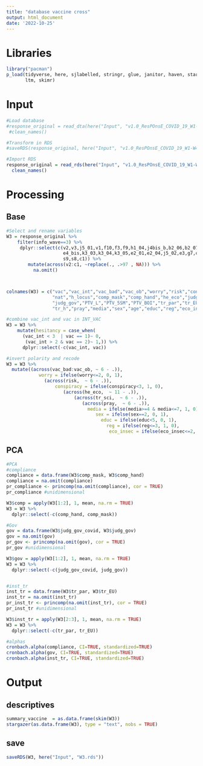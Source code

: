 ```yaml
---
title: "database vaccine cross"
output: html_document
date: '2022-10-25'
---
```


# Libraries

```r
library("pacman")
p_load(tidyverse, here, sjlabelled, stringr, glue, janitor, haven, stargazer, 
       ltm, skimr)

```

# Input

```r
#Load database
#response_original = read_dta(here("Input", "v1.0_ResPOnsE_COVID_19_W1-W4-2.dta"))  %>% 
 #clean_names()

#Transform in RDS
#saveRDS(response_original, here("Input", "v1.0_ResPOnsE_COVID_19_W1-W4-2.rds"))

#Import RDS
response_original = read_rds(here("Input", "v1.0_ResPOnsE_COVID_19_W1-W4-2.rds"))  %>% 
  clean_names()
```

# Processing

## Base

```r

#Select and rename variables
W3 = response_original %>% 
    filter(info_wave==3) %>% 
     dplyr::select(c(v2,v3,j5_01,v1,f10,f3,f9,h1_04,j4bis_b,b2_06,b2_07,d5,d1,
                     e4_bis,k3_03,k3_04,k3_05,e2_01,e2_04,j5_02,e3,g7,c5,s1,s2,
                     s9,s8,c1)) %>% 
        mutate(across(v2:c1, ~replace(., .>97 , NA))) %>% 
          na.omit()



colnames(W3) = c("vac","vac_int","vac_bad","vac_ob","worry","risk","conspiracy",
                 "nat","h_locus","comp_mask","comp_hand","he_eco","judg_gov_covid",
                 "judg_gov","PTV_L","PTV_5SM","PTV_BOI","tr_par","tr_EU","tr_sci",
                 "tr_h","pray","media","sex","age","educ","reg","eco_insec")

#combine vac_int and vac in INT_VAC
W3 = W3 %>%
    mutate(hesitancy = case_when(
      (vac_int < 3  | vac == 1)~ 0,
       (vac_int > 2 & vac == 2)~ 1,)) %>% 
      dplyr::select(-c(vac_int, vac)) 

#invert polarity and recode
W3 = W3 %>% 
  mutate((across(vac_bad:vac_ob, ~ 6 - .)),
            worry = ifelse(worry<=2, 0, 1),
              (across(risk,  ~ 6 - .)),
                  conspiracy = ifelse(conspiracy<3, 1, 0),
                     (across(he_eco,  ~ 11 - .)),
                         (across(tr_sci,  ~ 6 - .)),
                            (across(pray,  ~ 6 - .)),
                              media = ifelse(media>=4 & media<=7, 1, 0),
                                 sex = ifelse(sex==2, 0, 1),
                                   educ = ifelse(educ<5, 0, 1),
                                     reg = ifelse(reg<=3, 1, 0),
                                      eco_insec = ifelse(eco_insec<=2, 0, 1)) 


```

## PCA

```r
#PCA
#compliance
compliance = data.frame(W3$comp_mask, W3$comp_hand)
compliance = na.omit(compliance)
pr_compliance <- princomp(na.omit(compliance), cor = TRUE)
pr_compliance #unidimensional

W3$comp = apply(W3[1:2], 1, mean, na.rm = TRUE)
W3 = W3 %>% 
  dplyr::select(-c(comp_hand, comp_mask))

#Gov
gov = data.frame(W3$judg_gov_covid, W3$judg_gov)
gov = na.omit(gov)
pr_gov <- princomp(na.omit(gov), cor = TRUE)
pr_gov #unidimensional

W3$gov = apply(W3[1:2], 1, mean, na.rm = TRUE)
W3 = W3 %>% 
  dplyr::select(-c(judg_gov_covid, judg_gov))


#inst_tr
inst_tr = data.frame(W3$tr_par, W3$tr_EU)
inst_tr = na.omit(inst_tr)
pr_inst_tr <- princomp(na.omit(inst_tr), cor = TRUE)
pr_inst_tr #unidimensional

W3$inst_tr = apply(W3[2:3], 1, mean, na.rm = TRUE)
W3 = W3 %>% 
  dplyr::select(-c(tr_par, tr_EU))

#alphas
cronbach.alpha(compliance, CI=TRUE, standardized=TRUE)
cronbach.alpha(gov, CI=TRUE, standardized=TRUE)
cronbach.alpha(inst_tr, CI=TRUE, standardized=TRUE)
```



# Output

## descriptives

```r
summary_vaccine  = as.data.frame(skim(W3))
stargazer(as.data.frame(W3), type = "text", nobs = TRUE)
```

## save

```r
saveRDS(W3, here("Input", "W3.rds"))
```

